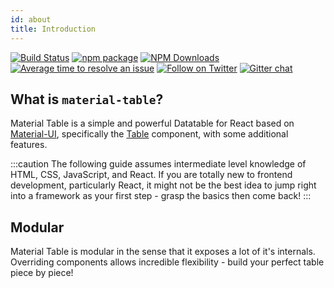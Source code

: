 ```yaml
---
id: about
title: Introduction
---
```


[![Build Status](https://travis-ci.org/mbrn/material-table.svg?branch=master)](https://travis-ci.org/mbrn/material-table)
[![npm package](https://img.shields.io/npm/v/material-table/latest.svg)](https://www.npmjs.com/package/material-table)
[![NPM Downloads](https://img.shields.io/npm/dt/material-table.svg?style=flat)](https://npmcharts.com/compare/material-table?minimal=true)
[![Average time to resolve an issue](http://isitmaintained.com/badge/resolution/mbrn/material-table.svg)](http://isitmaintained.com/project/mbrn/material-table "Average time to resolve an issue")
[![Follow on Twitter](https://img.shields.io/twitter/follow/baranmehmet.svg?label=follow+baranmehmet)](https://twitter.com/baranmehmet)
[![Gitter chat](https://badges.gitter.im/gitterHQ/gitter.png)](https://gitter.im/material-table/Lobby)


## What is `material-table`?

Material Table is a simple and powerful Datatable for React based on [Material-UI](https://material-ui.com/), specifically the [Table](https://material-ui.com/components/tables/#table) component, with some additional features.


:::caution
The following guide assumes intermediate level knowledge of HTML, CSS, JavaScript, and React. 
If you are totally new to frontend development, particularly React, it might not be the best idea to jump right into a framework as your first step - grasp the basics then come back! 
:::


## Modular

Material Table is modular in the sense that it exposes a lot of it's internals.  Overriding components allows incredible flexibility - build your perfect table piece by piece!


